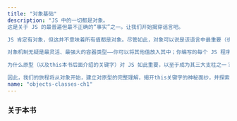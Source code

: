 ---
title: "对象基础"
description: "JS 中的一切都是对象。
这是关于 JS 的最普遍但最不正确的“事实”之一。让我们开始揭穿谣言吧。

JS 肯定有对象，但这并不意味着所有值都是对象。尽管如此，对象可以说是该语言中最重要（也是最多样化！）的值类型，因此掌握它们对于您的 JS 之旅至关重要。

对象机制无疑是最灵活、最强大的容器类型——你可以将其他值放入其中；你编写的每个 JS 程序都会以某种方式使用它们。但这并不是对象在本书中占据首位的原因。对象是 JS 三大支柱中的第二个支柱的基础：原型。

为什么原型（以及this本书后面介绍的关键字）对 JS 如此重要，以至于成为其三大支柱之一？除其他外，原型是 JS 的对象系统表达类设计模式的方式，类设计模式是整个编程中最广泛依赖的设计模式之一。

因此，我们的旅程将从对象开始，建立对原型的完整理解，揭开this关键字的神秘面纱，并探索系统class。"
name: "objects-classes-ch1"
---

### 关于本书
